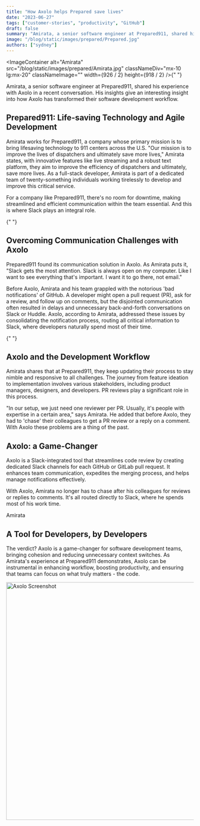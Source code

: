 ```yaml
---
title: "How Axolo helps Prepared save lives"
date: "2023-06-27"
tags: ["customer-stories", "productivity", "GitHub"]
draft: false
summary: "Amirata, a senior software engineer at Prepared911, shared his experience with Axolo in a recent conversation. His insights give an interesting insight into how Axolo has transformed their software development workflow."
image: "/blog/static/images/prepared/Prepared.jpg"
authors: ["sydney"]
---
```


<ImageContainer
  alt="Amirata"
  src="/blog/static/images/prepared/Amirata.jpg"
  classNameDiv="mx-10 lg:mx-20"
  classNameImage=""
  width={926 / 2}
  height={918 / 2}
/>{" "}

Amirata, a senior software engineer at Prepared911, shared his experience with Axolo in a recent conversation. His insights give an interesting insight into how Axolo has transformed their software development workflow.

## Prepared911: Life-saving Technology and Agile Development

Amirata works for Prepared911, a company whose primary mission is to bring lifesaving technology to 911 centers across the U.S. "Our mission is to improve the lives of dispatchers and ultimately save more lives," Amirata states, with innovative features like live streaming and a robust text platform, they aim to improve the efficiency of dispatchers and ultimately, save more lives. As a full-stack developer, Amirata is part of a dedicated team of twenty-something individuals working tirelessly to develop and improve this critical service.

For a company like Prepared911, there's no room for downtime, making streamlined and efficient communication within the team essential. And this is where Slack plays an integral role.

<ImageContainer
  alt="prepared911"
  src="/blog/static/images/prepared/prepared911.jpg"
  classNameDiv="mx-10 lg:mx-20"
  classNameImage=""
  width={3088}
  height={1660}
/>{" "}

## Overcoming Communication Challenges with Axolo

Prepared911 found its communication solution in Axolo. As Amirata puts it, "Slack gets the most attention. Slack is always open on my computer. Like I want to see everything that's important. I want it to go there, not email."

Before Axolo, Amirata and his team grappled with the notorious 'bad notifications' of GitHub. A developer might open a pull request (PR), ask for a review, and follow up on comments, but the disjointed communication often resulted in delays and unnecessary back-and-forth conversations on Slack or Huddle. Axolo, according to Amirata, addressed these issues by consolidating the notification process, routing all critical information to Slack, where developers naturally spend most of their time.

<ImageContainer
  alt="preparedScreenshot"
  src="/blog/static/images/prepared/preparedScreenshot.jpg"
  classNameDiv="mx-10 lg:mx-20"
  classNameImage=""
  width={3042}
  height={1614}
/>{" "}

## Axolo and the Development Workflow

Amirata shares that at Prepared911, they keep updating their process to stay nimble and responsive to all challenges. The journey from feature ideation to implementation involves various stakeholders, including product managers, designers, and developers. PR reviews play a significant role in this process.

"In our setup, we just need one reviewer per PR. Usually, it's people with expertise in a certain area," says Amirata. He added that before Axolo, they had to 'chase' their colleagues to get a PR review or a reply on a comment. With Axolo these problems are a thing of the past.

## Axolo: a Game-Changer

Axolo is a Slack-integrated tool that streamlines code review by creating dedicated Slack channels for each GitHub or GitLab pull request. It enhances team communication, expedites the merging process, and helps manage notifications effectively.

With Axolo, Amirata no longer has to chase after his colleagues for reviews or replies to comments. It's all routed directly to Slack, where he spends most of his work time.

<Callout
  title="I think for me, the problem Axolo solved is the notification issue. I mean reviews are a big part of my daily communications. I want to either write code or review code and I want to discuss the code."
  subtitle="You want to write a comment on the exact part of the code in GitHub, but for the rest, it just makes a lot of sense for Slack to facilitate these discussions. That's the problem Axolo solved for me"
/>
Amirata

## A Tool for Developers, by Developers

The verdict? Axolo is a game-changer for software development teams, bringing cohesion and reducing unnecessary context switches. As Amirata's experience at Prepared911 demonstrates, Axolo can be instrumental in enhancing workflow, boosting productivity, and ensuring that teams can focus on what truly matters - the code.

<div style={{ display: "flex", justifyContent: "center" }}>
  <Image
    alt="Axolo Screenshot"
    src="/blog/static/images/top5/axolo_screenshot.png"
    height="637"
    width="1028"
  />
</div>

<CTABanner type="try" />
